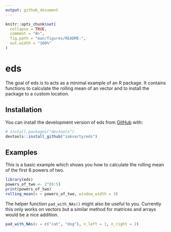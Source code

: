 ```yaml
---
output: github_document
---
```


<!-- README.md is generated from README.Rmd. Please edit that file -->

```r
knitr::opts_chunk$set(
  collapse = TRUE,
  comment = "#>",
  fig.path = "man/figures/README-",
  out.width = "100%"
)
```

# eds

<!-- badges: start -->
<!-- badges: end -->

The goal of eds is to acts as a minimal example of an R package. It contains functions to calculate the rolling mean of an vector and to install the package to a custom location.

## Installation

You can install the development version of eds from [GitHub](https://github.com/) with:

``` r
# install.packages("devtools")
devtools::install_github("zakvarty/eds")
```

## Examples

This is a basic example which shows you how to calculate the rolling mean of the first 6 powers of two.

```r
library(eds)
powers_of_two <- 2^(0:5)
print(powers_of_two)
rolling_mean(x = powers_of_two, window_width = 3)
```

The helper function `pad_with_NAs()` might also be useful to you. Currently this only works on vectors but a similar method for matrices and arrays would be a nice addition. 

```r
pad_with_NAs(x = c("cat", "dog"), n_left = 1, n_right = 2)
```
<!-- 
What is special about using `README.Rmd` instead of just `README.md`? You can include R chunks like so:

```r
summary(cars)
```

You'll still need to render `README.Rmd` regularly, to keep `README.md` up-to-date. `devtools::build_readme()` is handy for this. You could also use GitHub Actions to re-render `README.Rmd` every time you push. An example workflow can be found here: <https://github.com/r-lib/actions/tree/v1/examples>.

You can also embed plots, for example:

```r
plot(pressure)
```

In that case, don't forget to commit and push the resulting figure files, so they display on GitHub and CRAN.
-->
